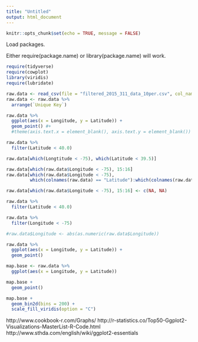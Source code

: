 ```yaml
---
title: "Untitled"
output: html_document
---
```


```r
knitr::opts_chunk$set(echo = TRUE, message = FALSE)
```

Load packages.

Either require(package.name) or library(package.name) will work. 

```r
require(tidyverse)
require(cowplot)
library(viridis)
require(lubridate)
```



```r
raw.data <- read_csv(file = "filtered_2015_311_data_10per.csv", col_names = TRUE)
raw.data <- raw.data %>% 
  arrange(`Unique Key`)

raw.data %>% 
  ggplot(aes(x = Longitude, y = Latitude)) +
  geom_point() #+
  #theme(axis.text.x = element_blank(), axis.text.y = element_blank())

raw.data %>%
  filter(Latitude < 40.0)

raw.data[which(Longtitude < -75), which(Latitude < 39.5)]

raw.data[which(raw.data$Longitude < -75), 15:16]
raw.data[which(raw.data$Longitude < -75), 
         which(colnames(raw.data) == "Latitude"):which(colnames(raw.data) == "Longitude")]

raw.data[which(raw.data$Longitude < -75), 15:16] <- c(NA, NA)

raw.data %>%
  filter(Latitude < 40.0)

raw.data %>%
  filter(Longitude < -75)

#raw.data$Longitude <- abs(as.numeric(raw.data$Longitude))

raw.data %>% 
  ggplot(aes(x = Longitude, y = Latitude)) +
  geom_point()

map.base <- raw.data %>%
  ggplot(aes(x = Longitude, y = Latitude))

map.base +
  geom_point()

map.base +
  geom_bin2d(bins = 200) +
  scale_fill_viridis(option = "C")

```

http://www.cookbook-r.com/Graphs/
http://r-statistics.co/Top50-Ggplot2-Visualizations-MasterList-R-Code.html
http://www.sthda.com/english/wiki/ggplot2-essentials

